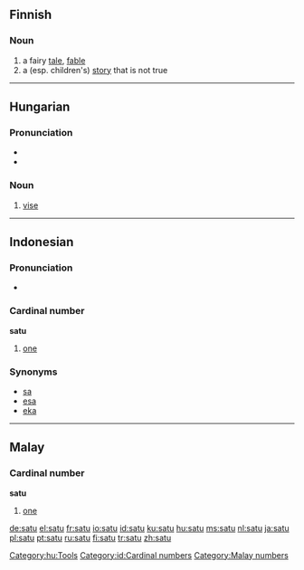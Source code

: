 {{see|Satu}}
==Finnish==
===Noun===
{{fi-noun|sa|type=katu}}

# a fairy [[tale]], [[fable]]
# a (esp. children's) [[story]] that is not true

----

==Hungarian==

===Pronunciation===
*{{IPA|/ˈʃɒtu/|lang=hu}}
*{{hyphenation|sa|tu}}

===Noun===
{{hu-noun|k}}

# [[vise]]

[[Category:hu:Tools]]

----

==Indonesian==
===Pronunciation===
*{{audio|Id-satu.ogg|audio}}

===Cardinal number===
'''satu'''

# [[one]]

===Synonyms===
* [[sa]]
* [[esa]]
* [[eka]]

[[Category:id:Cardinal numbers]]

----

==Malay==
===Cardinal number===
'''satu'''

# [[one]]

[[Category:Malay numbers]]

[[de:satu]]
[[el:satu]]
[[fr:satu]]
[[io:satu]]
[[id:satu]]
[[ku:satu]]
[[hu:satu]]
[[ms:satu]]
[[nl:satu]]
[[ja:satu]]
[[pl:satu]]
[[pt:satu]]
[[ru:satu]]
[[fi:satu]]
[[tr:satu]]
[[zh:satu]]